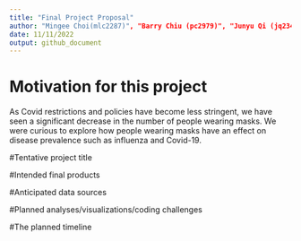 ```yaml
---
title: "Final Project Proposal"
author: "Mingee Choi(mlc2287)", "Barry Chiu (pc2979)", "Junyu Qi (jq2342)", "Soungbin Yim (sy3019)", "Troy Zhou (zz2901)"
date: 11/11/2022
output: github_document
---
```



# Motivation for this project
As Covid restrictions and policies have become less stringent, we have seen a significant decrease in the number of people wearing masks. We were curious to explore how people wearing masks have an effect on disease prevalence such as influenza and Covid-19. 


#Tentative project title

#Intended final products

#Anticipated data sources

#Planned analyses/visualizations/coding challenges

#The planned timeline



